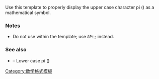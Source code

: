 {{缺乏中文说明}}
{{Documentation subpage}}
<!-- Categories and interwikis go at the bottom of this page. -->

Use this template to properly display the upper case character pi ({{PI}}) as a mathematical symbol.

=== Notes ===
* Do not use {{tl|PI}} within the {{tl|math}} template; use <tt>&amp;Pi;</tt> instead.

=== See also ===
* {{tlx|pi}} – Lower case pi ({{pi}})

<includeonly>
<!-- Categories and interwikis go here: -->
[[Category:数学格式模板]]

</includeonly>